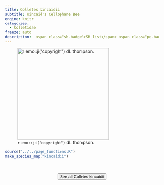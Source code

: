 ```yaml
---
title: Colletes kincaidii
subtitle: Kincaid's Cellophane Bee
engine: knitr
categories:
  - Colletidae
freeze: auto
description:  <span class="sh-badge">SH list</span> <span class="pe-badge">PM Evidence</span>
---
```

![`r emo::ji("copyright")` dL thompson.](https://inaturalist-open-data.s3.amazonaws.com/photos/19266216/medium.jpg){height=300}





```r
source("../../page_functions.R")
make_species_map("kincaidii")
```
<br><br>
<center>


<a href="https://inaturalist.ca/observations?place_id=any&quality_grade=research&subview=map&taxon_id=199040"><button type="button" class="btn btn-secondary">See all Colletes kincaidii <i class="fa-solid fa-arrow-up-right-from-square"></i> </button></a>
</center>
